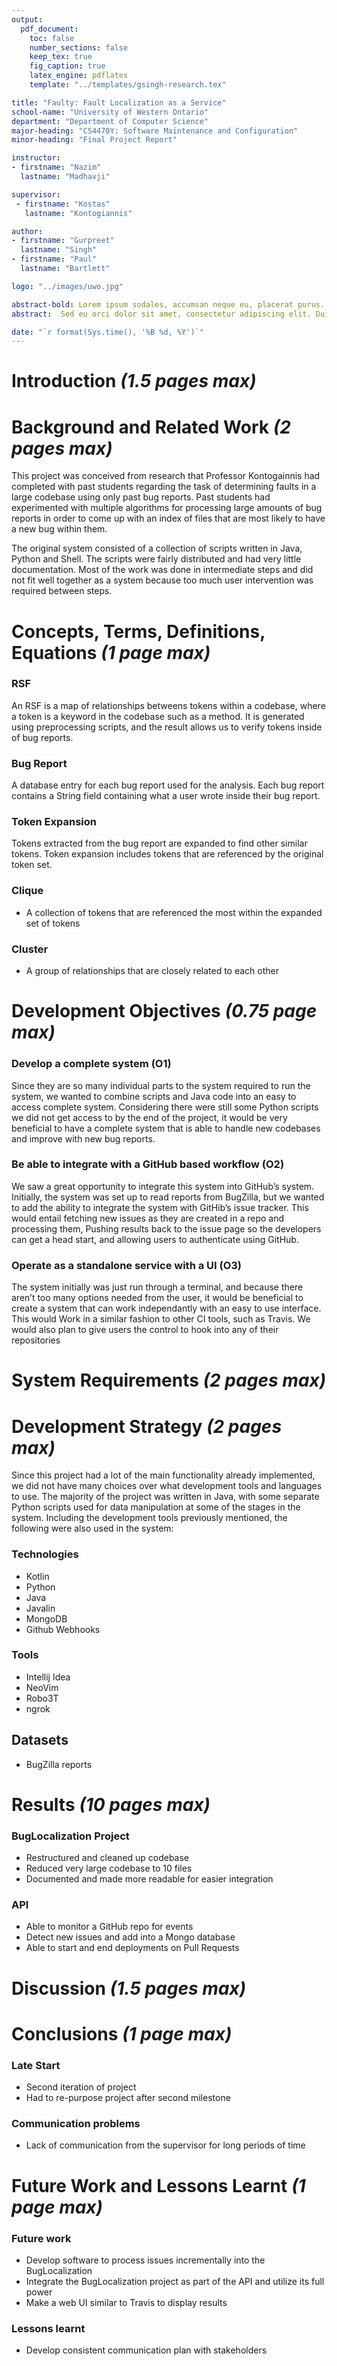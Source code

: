 ```yaml
---
output: 
  pdf_document:
    toc: false
    number_sections: false
    keep_tex: true
    fig_caption: true
    latex_engine: pdflatex
    template: "../templates/gsingh-research.tex"

title: "Faulty: Fault Localization as a Service"
school-name: "University of Western Ontario"
department: "Department of Computer Science"
major-heading: "CS4470Y: Software Maintenance and Configuration"
minor-heading: "Final Project Report"

instructor: 
- firstname: "Nazim"
  lastname: "Madhavji"

supervisor: 
 - firstname: "Kostas" 
   lastname: "Kontogiannis"

author:
- firstname: "Gurpreet"
  lastname: "Singh"
- firstname: "Paul"
  lastname: "Bartlett"

logo: "../images/uwo.jpg"

abstract-bold: Lorem ipsum sodales, accumsan neque eu, placerat purus. Interdum et malesuada fames ac ante ipsum primis in faucibus. Nulla id varius metus, id vestibulum purus. Nullam malesuada urna purus, quis euismod velit tristique et. Fusce auctor laoreet arcu ac maximus. Duis ultricies malesuada dui id pharetra. Donec tempus semper enim, in interdum ante pharetra sed. Vivamus vel accumsan metus. Vivamus eu enim est. Duis ac dolor a quam lacinia interdum in ut sem. Ut ipsum orci, dignissim vel ante eget, blandit sollicitudin dolor.
abstract:  Sed eu orci dolor sit amet, consectetur adipiscing elit. Duis dapibus nisl vitae tempor placerat. Duis feugiat odio vitae quam pellentesque, ac semper ex sagittis. Nunc id egestas tortor. Morbi nibh tortor, suscipit vel libero quis, placerat molestie nulla. Nullam pellentesque ex ac viverra lobortis. Donec hendrerit nibh nisi, a bibendum urna efficitur ut. Cras venenatis sem magna, vel dignissim augue convallis a. Proin sapien justo, viverra ac enim sit amet, cursus aliquet tellus. Nulla at lacus magna. Nullam sit amet dui convallis, interdum felis eu, viverra ligula. Pellentesque sed mollis nibh, at ultricies nisi.Quisque id velit suscipit ipsum auctor egestas egestas sit amet dui. Curabitur at sem nunc. Nunc non ultrices ex, et egestas odio.  

date: "`r format(Sys.time(), '%B %d, %Y')`"
---
```


# Introduction _(1.5 pages max)_

# Background and Related Work _(2 pages max)_

This project was conceived from research that Professor Kontogainnis had
completed with past students regarding the task of determining faults in
a large codebase using only past bug reports. Past students had experimented
with multiple algorithms for processing large amounts of bug reports in order
to come up with an index of files that are most likely to have a new bug
within them. 

The original system consisted of a collection of scripts written in Java,
Python and Shell. The scripts were fairly distributed and had very little
documentation. Most of the work was done in intermediate steps and did
not fit well together as a system because too much user intervention was
required between steps.

# Concepts, Terms, Definitions, Equations _(1 page max)_

### RSF
An RSF is a map of relationships betweens tokens within a codebase, where a token is a keyword in the codebase such as a method. It is generated using preprocessing scripts, and the result allows us to verify tokens inside of bug reports.

### Bug Report
A database entry for each bug report used for the analysis. Each bug report contains a String field containing what a user wrote inside their bug report.

### Token Expansion
Tokens extracted from the bug report are expanded to find other similar tokens. Token expansion includes tokens that are referenced by the original token set.

### Clique
- A collection of tokens that are referenced the most within the expanded set of tokens

### Cluster
- A group of relationships that are closely related to each other

# Development Objectives _(0.75 page max)_

### Develop a complete system (O1)
Since they are so many individual parts to the system required to run the system, we wanted to combine scripts and Java code into an easy to access complete system. Considering there were still some Python scripts we did not get access to by the end of the project, it would be very beneficial to have a complete system that is able to handle new codebases and improve with new bug reports.

### Be able to integrate with a GitHub based workflow (O2)
We saw a great opportunity to integrate this system into GitHub's system. Initially, the system was set up to read reports from BugZilla, but we wanted to add the ability to integrate the system with GitHib's issue tracker. This would entail fetching new issues as they are created in a repo and processing them, Pushing results back to the issue page so the developers can get a head start, and allowing users to authenticate using GitHub.

### Operate as a standalone service with a UI (O3)
The system initially was just run through a terminal, and because there aren't too many options needed from the user, it would be beneficial to create a system that can work independantly with an easy to use interface. This would Work in a similar fashion to other CI tools, such as Travis. We would also plan to give users the control to hook into any of their repositories 

# System Requirements _(2 pages max)_

# Development Strategy _(2 pages max)_
Since this project had a lot of the main functionality already implemented, we did not have many choices over what development tools and languages to use. The majority of the project was written in Java, with some separate Python scripts used for data manipulation at some of the stages in the system. Including the development tools previously mentioned, the following were also used in the system: 

### Technologies
- Kotlin
- Python
- Java
- Javalin
- MongoDB
- Github Webhooks

### Tools
- Intellij Idea
- NeoVim
- Robo3T
- ngrok

## Datasets
- BugZilla reports

# Results _(10 pages max)_

### BugLocalization Project
- Restructured and cleaned up codebase
- Reduced very large codebase to 10 files 
- Documented and made more readable for easier integration 

### API
- Able to monitor a GitHub repo for events
- Detect new issues and add into a Mongo database
- Able to start and end deployments on Pull Requests

# Discussion _(1.5 pages max)_

# Conclusions _(1 page max)_

### Late Start
- Second iteration of project
- Had to re-purpose project after second milestone

### Communication problems 
- Lack of communication from the supervisor for long periods of time

# Future Work and Lessons Learnt _(1 page max)_

### Future work
- Develop software to process issues incrementally into the BugLocalization
- Integrate the BugLocalization project as part of the API and utilize its full power
- Make a web UI similar to Travis to display results 

### Lessons learnt
- Develop consistent communication plan with stakeholders
